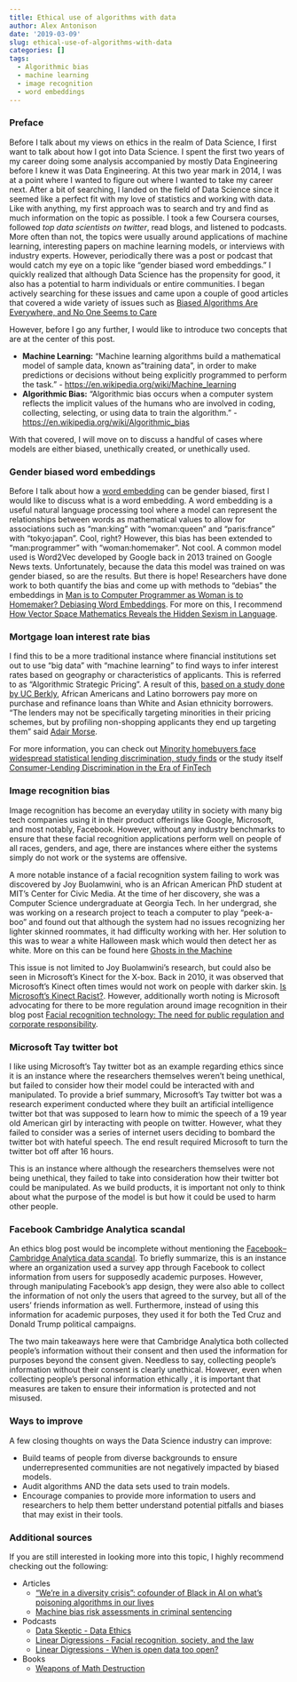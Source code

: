 ```yaml
---
title: Ethical use of algorithms with data
author: Alex Antonison
date: '2019-03-09'
slug: ethical-use-of-algorithms-with-data
categories: []
tags:
  - Algorithmic bias
  - machine learning
  - image recognition
  - word embeddings
---
```


### Preface 

Before I talk about my views on ethics in the realm of Data Science, I first want to talk about how I got into Data Science.  I spent the first two years of my career doing some analysis accompanied by mostly Data Engineering before I knew it was Data Engineering.  At this two year mark in 2014, I was at a point where I wanted to figure out where I wanted to take my career next.  After a bit of searching, I landed on the field of Data Science since it seemed like a perfect fit with my love of statistics and working with data.  Like with anything, my first approach was to search and try and find as much information on the topic as possible.  I took a few Coursera courses, followed _top data scientists on twitter_, read blogs, and listened to podcasts.  More often than not, the topics were usually around applications of machine learning, interesting papers on machine learning models, or interviews with industry experts.  However, periodically there was a post or podcast that would catch my eye on a topic like "gender biased word embeddings." I quickly realized that although Data Science has the propensity for good, it also has a potential to harm individuals or entire communities.  I began actively searching for these issues and came upon a couple of good articles that covered a wide variety of issues such as [Biased Algorithms Are Everywhere, and No One Seems to Care](https://www.technologyreview.com/s/608248/biased-algorithms-are-everywhere-and-no-one-seems-to-care/)

However, before I go any further, I would like to introduce two concepts that are at the center of this post.

- **Machine Learning:** "Machine learning algorithms build a mathematical model of sample data, known as "training data", in order to make predictions or decisions without being explicitly programmed to perform the task." - [https://en.wikipedia.org/wiki/Machine_learning](https://en.wikipedia.org/wiki/Machine_learning)
- **Algorithmic Bias:** "Algorithmic bias occurs when a computer system reflects the implicit values of the humans who are involved in coding, collecting, selecting, or using data to train the algorithm." - [https://en.wikipedia.org/wiki/Algorithmic_bias](https://en.wikipedia.org/wiki/Algorithmic_bias)

With that covered, I will move on to discuss a handful of cases where models are either biased, unethically created, or unethically used.

### Gender biased word embeddings

Before I talk about how a [word embedding](https://en.wikipedia.org/wiki/Word_embedding) can be gender biased, first I would like to discuss what is a word embedding.  A word embedding is a useful natural language processing tool where a model can represent the relationships between words as mathematical values to allow for associations such as "man:king" with "woman:queen" and "paris:france" with "tokyo:japan".  Cool, right? However, this bias has been extended to "man:programmer" with "woman:homemaker". Not cool.  A common model used is Word2Vec developed by Google back in 2013 trained on Google News texts.  Unfortunately, because the data this model was trained on was gender biased, so are the results.  But there is hope! Researchers have done work to both quantify the bias and come up with methods to "debias" the embeddings in [
Man is to Computer Programmer as Woman is to Homemaker? Debiasing Word Embeddings](https://arxiv.org/abs/1607.06520).  For more on this, I recommend [How Vector Space Mathematics Reveals the Hidden Sexism in Language](https://www.technologyreview.com/s/602025/how-vector-space-mathematics-reveals-the-hidden-sexism-in-language/).

### Mortgage loan interest rate bias

I find this to be a more traditional instance where financial institutions set out to use "big data" with "machine learning" to find ways to infer interest rates based on geography or characteristics of applicants.  This is referred to as "Algorithmic Strategic Pricing". A result of this, [based on a study done by UC Berkly](http://faculty.haas.berkeley.edu/morse/research/papers/discrim.pdf), African Americans and Latino borrowers pay more on purchase and refinance loans than White and Asian ethnicity borrowers. "The lenders may not be specifically targeting minorities in their pricing schemes, but by profiling non-shopping applicants they end up targeting them" said [Adair Morse](http://faculty.haas.berkeley.edu/morse/).

For more information, you can check out [Minority homebuyers face widespread statistical lending discrimination, study finds](http://newsroom.haas.berkeley.edu/minority-homebuyers-face-widespread-statistical-lending-discrimination-study-finds/) or the study itself [Consumer-Lending Discrimination in the Era of FinTech](http://faculty.haas.berkeley.edu/morse/research/papers/discrim.pdf)

### Image recognition bias

Image recognition has become an everyday utility in society with many big tech companies using it in their product offerings like Google, Microsoft, and most notably, Facebook.  However, without any industry benchmarks to ensure that these facial recognition applications perform well on people of all races, genders, and age, there are instances where either the systems simply do not work or the systems are offensive.

A more notable instance of  a facial recognition system failing to work was discovered by Joy Buolamwini, who is an African American PhD student at MIT's Center for Civic Media. At the time of her discovery, she was a Computer Science undergraduate at Georgia Tech.  In her undergrad, she was working on a research project to teach a computer to play "peek-a-boo" and found out that although the system had no issues recognizing her lighter skinned roommates, it had difficulty working with her.  Her solution to this was to wear a white Halloween mask which would then detect her as white. More on this can be found here [Ghosts in the Machine](https://www.pbs.org/wgbh/nova/article/ai-bias/)

This issue is not limited to Joy Buolamwini's research, but could also be seen in Microsoft's Kinect for the X-box.  Back in 2010, it was observed that Microsoft's Kinect often times would not work on people with darker skin.  [Is Microsoft’s Kinect Racist?](https://www.pcworld.com/article/209708/Is_Microsoft_Kinect_Racist.html).  However, additionally worth noting is Microsoft advocating for there to be more regulation around image recognition in their blog post [Facial recognition technology: The need for public regulation and corporate responsibility](https://blogs.microsoft.com/on-the-issues/2018/07/13/facial-recognition-technology-the-need-for-public-regulation-and-corporate-responsibility/).

### Microsoft Tay twitter bot

I like using Microsoft's Tay twitter bot as an example regarding ethics since it is an instance where the researchers themselves weren't being unethical, but failed to consider how their model could be interacted with and manipulated.  To provide a brief summary, Microsoft's Tay twitter bot was a research experiment conducted where they  built an artificial intelligence twitter bot that was supposed to learn how to mimic the speech of a 19 year old American girl by interacting with people on twitter.  However, what they failed to consider was a series of internet users  deciding to bombard the twitter bot with hateful speech.  The end result required Microsoft to turn the twitter bot off after 16 hours.

This is an instance where although the researchers themselves were not being unethical, they failed to take into consideration how their twitter bot could be manipulated.  As we build products, it is important not only to think about what the purpose of the model is but how it could be used to harm other people.

### Facebook Cambridge Analytica scandal

An ethics blog post would be incomplete without mentioning the  [Facebook–Cambridge Analytica data scandal](https://en.wikipedia.org/wiki/Facebook%E2%80%93Cambridge_Analytica_data_scandal).  To briefly summarize, this is an instance where an organization used a survey app through Facebook to collect information from users for supposedly academic purposes.  However, through manipulating Facebook's app design, they were also able to collect the information of not only the users that agreed to the survey, but all of the users’ friends information as well.   Furthermore, instead of using this information for academic purposes, they used it for both the Ted Cruz and Donald Trump political campaigns.

The two main takeaways here were that Cambridge Analytica both collected people's information without their consent and then used the information for purposes  beyond the consent given.  Needless to say, collecting people's information without their consent is clearly unethical.  However, even when  collecting people's personal information  ethically , it is  important  that measures are taken to ensure their information is protected and not misused.

### Ways to improve

A few closing thoughts on ways the Data Science industry can improve:

- Build teams of people from diverse backgrounds to ensure underrepresented communities are not negatively impacted by biased models.
-  Audit algorithms AND  the data sets used to train models.
- Encourage companies to provide more information to users and researchers to help them better understand potential pitfalls and biases that may exist in their tools.

### Additional sources

If you are still interested in looking more into this topic, I highly recommend checking out the following:

- Articles
  - [“We’re in a diversity crisis”: cofounder of Black in AI on what’s poisoning algorithms in our lives](https://www.technologyreview.com/s/610192/were-in-a-diversity-crisis-black-in-ais-founder-on-whats-poisoning-the-algorithms-in-our/)
  - [Machine bias risk assessments in criminal sentencing](https://www.propublica.org/article/machine-bias-risk-assessments-in-criminal-sentencing)
- Podcasts
  - [Data Skeptic - Data Ethics](https://dataskeptic.com/blog/episodes/2018/data-ethics)
  - [Linear Digressions - Facial recognition, society, and the law](http://lineardigressions.com/episodes/2018/12/30/facial-recognition-society-and-you)
  - [Linear Digressions - When is open data too open?](http://lineardigressions.com/episodes/2018/2/25/when-is-open-data-too-open)
- Books
  - [Weapons of Math Destruction](https://weaponsofmathdestructionbook.com/)